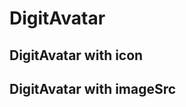 
<Meta
    title="Elements|DigitAvatar"
    component={DigitAvatar}
    decorators={[DigitProvidersDecorator]}
/>

# DigitAvatar

## DigitAvatar with icon

<Preview>
    <Story name="DigitAvatar with icon">
        <DigitAvatar icon={HomeIcon} />
    </Story>
</Preview>

## DigitAvatar with imageSrc

<Preview>
    <Story name="DigitAvatar with imageSrc">
        <DigitAvatar
            imageSrc="https://i.imgur.com/G8lFDH1.jpg"
            imageAlt="Wheatly"
        />
    </Story>
</Preview>

<Props of={DigitAvatar} />

